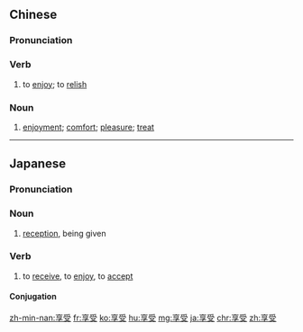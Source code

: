 ==Chinese==
{{zh-forms}}

===Pronunciation===
{{zh-pron
|m=xiǎngshòu
|c=hoeng2 sau6
|c-t=hiang2 siu5
|h=pfs=hióng-su
|mn=xm,twv:hióng-siū/qz:hióng-siǔ/zz,tw:hiáng-siū
|ma=Zh-xiangshòu.ogg
|cat=v,n
}}

===Verb===
{{zh-verb}}

# to [[enjoy]]; to [[relish]]
#: {{zh-x|享受 樂{lè}趣|to have fun}}
#: {{zh-x|看-不{bu}-見 一 個 未來，我 可以 '''享受''' 現在。|[Although I] cannot foresee a [bright] future, I can '''enjoy''' the present.}}

===Noun===
{{zh-noun}}

# [[enjoyment]]; [[comfort]]; [[pleasure]]; [[treat]] {{zh-mw|種}}

{{zh-cat|Elementary}}

----

==Japanese==
{{ja-kanjitab|きょう|じゅ|yomi=o}}

===Pronunciation===
{{ja-pron|きょうじゅ|y=o}}

===Noun===
{{ja-noun|きょうじゅ}}

# [[reception]], being given

===Verb===
{{ja-verb-suru|tr=trans|きょうじゅ}}

# to [[receive]], to [[enjoy]], to [[accept]]

====Conjugation====
{{ja-suru|きょうじゅ}}

[[zh-min-nan:享受]]
[[fr:享受]]
[[ko:享受]]
[[hu:享受]]
[[mg:享受]]
[[ja:享受]]
[[chr:享受]]
[[zh:享受]]
